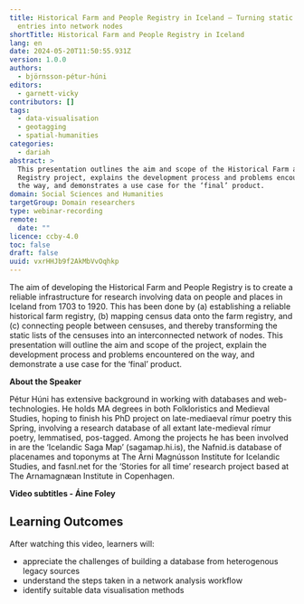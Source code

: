 ```yaml
---
title: Historical Farm and People Registry in Iceland – Turning static list
  entries into network nodes
shortTitle: Historical Farm and People Registry in Iceland
lang: en
date: 2024-05-20T11:50:55.931Z
version: 1.0.0
authors:
  - björnsson-pétur-húni
editors:
  - garnett-vicky
contributors: []
tags:
  - data-visualisation
  - geotagging
  - spatial-humanities
categories:
  - dariah
abstract: >
  This presentation outlines the aim and scope of the Historical Farm and People
  Registry project, explains the development process and problems encountered on
  the way, and demonstrates a use case for the ‘final’ product.
domain: Social Sciences and Humanities
targetGroup: Domain researchers
type: webinar-recording
remote:
  date: ""
licence: ccby-4.0
toc: false
draft: false
uuid: vxrHHJb9f2AkMbVvOqhkp
---
```

The aim of developing the Historical Farm and People Registry is to create a reliable infrastructure for research involving data on people and places in Iceland from 1703 to 1920. This has been done by (a) establishing a reliable historical farm registry, (b) mapping census data onto the farm registry, and (c) connecting people between censuses, and thereby transforming the static lists of the censuses into an interconnected network of nodes. This presentation will outline the aim and scope of the project, explain the development process and problems encountered on the way, and demonstrate a use case for the ‘final’ product.

**About the Speaker**

Pétur Húni has extensive background in working with databases and web-technologies. He holds MA degrees in both Folkloristics and Medieval Studies, hoping to finish his PhD project on late-mediaeval rímur poetry this Spring, involving a research database of all extant late-medieval rímur poetry, lemmatised, pos-tagged. Among the projects he has been involved in are the ‘Icelandic Saga Map’ (sagamap.hi.is), the Nafnid.is database of placenames and toponyms at The Árni Magnússon Institute for Icelandic Studies, and fasnl.net for the ‘Stories for all time’ research project based at The Arnamagnæan Institute in Copenhagen.

**Video subtitles - Áine Foley**



## Learning Outcomes

After watching this video, learners will:

- appreciate the challenges of building a database from heterogenous legacy sources
- understand the steps taken in a network analysis workflow
- identify suitable data visualisation methods

<VideoCard provider="youtube" id="y7wme88QTb8" title="Historical Farm and People Registry in Iceland – Turning static list entries into network nodes" subtitle="Click here to view" image="images/phb-thumbnail.png" />
